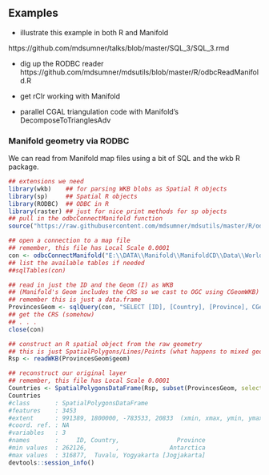## Examples

* illustrate this example in both  R and Manifold 

https://github.com/mdsumner/talks/blob/master/SQL_3/SQL_3.rmd

* dig up the RODBC reader https://github.com/mdsumner/mdsutils/blob/master/R/odbcReadManifold.R

* get rClr working with Manifold

* parallel CGAL triangulation code with Manifold's DecomposeToTrianglesAdv

### Manifold geometry via RODBC

We can read from Manifold map files using a bit of SQL and the wkb R package. 

```{r,eval=FALSE}
## extensions we need
library(wkb)    ## for parsing WKB blobs as Spatial R objects
library(sp)     ## Spatial R objects
library(RODBC)  ## ODBC in R
library(raster) ## just for nice print methods for sp objects
## pull in the odbcConnectManifold function
source("https://raw.githubusercontent.com/mdsumner/mdsutils/master/R/odbcReadManifold.R")

## open a connection to a map file
## remember, this file has Local Scale 0.0001
con <- odbcConnectManifold("E:\\DATA\\Manifold\\ManifoldCD\\Data\\World\\Medium Resolution\\World Provinces.map")
## list the available tables if needed
##sqlTables(con)

## read in just the ID and the Geom (I) as WKB 
## (Manifold's Geom includes the CRS so we cast to OGC using CGeomWKB)
## remember this is just a data.frame
ProvincesGeom <- sqlQuery(con, "SELECT [ID], [Country], [Province], CGeomWKB(Geom(ID)) AS [geom] FROM [Provinces] WHERE [Longitude (I)] > 100 AND [Latitude (I)] < 0")
## get the CRS (somehow)
## . . .
close(con)

## construct an R spatial object from the raw geometry
## this is just SpatialPolygons/Lines/Points (what happens to mixed geom layers?)
Rsp <- readWKB(ProvincesGeom$geom)

## reconstruct our original layer
## remember, this file has Local Scale 0.0001
Countries <- SpatialPolygonsDataFrame(Rsp, subset(ProvincesGeom, select = c("ID", "Country", "Province")))
Countries
#class       : SpatialPolygonsDataFrame 
#features    : 3453 
#extent      : 991389, 1800000, -783533, 20833  (xmin, xmax, ymin, ymax)
#coord. ref. : NA 
#variables   : 3
#names       :     ID, Country,                Province 
#min values  : 262126,        ,              Antarctica 
#max values  : 316877,  Tuvalu, Yogyakarta [Jogjakarta] 
devtools::session_info()
```

